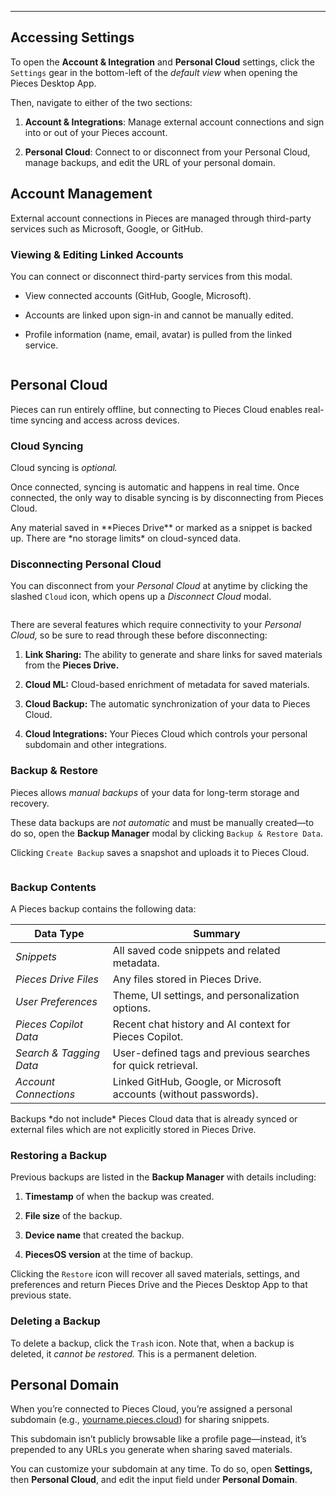 ***

## Accessing Settings

To open the **Account & Integration** and **Personal Cloud** settings, click the `Settings` gear in the bottom-left of the *default view* when opening the Pieces Desktop App.

Then, navigate to either of the two sections:

1. **Account & Integrations**: Manage external account connections and sign into or out of your Pieces account.

2. **Personal Cloud**: Connect to or disconnect from your Personal Cloud, manage backups, and edit the URL of your personal domain.

## Account Management

External account connections in Pieces are managed through third-party services such as Microsoft, Google, or GitHub.

### Viewing & Editing Linked Accounts

You can connect or disconnect third-party services from this modal.

* View connected accounts (GitHub, Google, Microsoft).

* Accounts are linked upon sign-in and cannot be manually edited.

* Profile information (name, email, avatar) is pulled from the linked service.

<Image src="https://storage.googleapis.com/hashnode_product_documentation_assets/desktop_app_assets/settings_with_mcp_update/settings_account_and_cloud/account_and_cloud.png" alt="" align="center" fullwidth="false" />

## Personal Cloud

Pieces can run entirely offline, but connecting to Pieces Cloud enables real-time syncing and access across devices.

### Cloud Syncing

Cloud syncing is *optional.*

Once connected, syncing is automatic and happens in real time. Once connected, the only way to disable syncing is by disconnecting from Pieces Cloud.

<Callout type="tip">
  Any material saved in **Pieces Drive** or marked as a snippet is backed up. There are *no storage limits* on cloud-synced data.
</Callout>

### Disconnecting Personal Cloud

You can disconnect from your *Personal Cloud* at anytime by clicking the slashed `Cloud` icon, which opens up a *Disconnect Cloud* modal.

<Image src="https://storage.googleapis.com/hashnode_product_documentation_assets/desktop_app_assets/settings_with_mcp_update/settings_account_and_cloud/personal_cloud.png" alt="" align="center" fullwidth="false" />

There are several features which require connectivity to your *Personal Cloud,* so be sure to read through these before disconnecting:

1. **Link Sharing:** The ability to generate and share links for saved materials from the **Pieces Drive.**

2. **Cloud ML:** Cloud-based enrichment of metadata for saved materials.

3. **Cloud Backup:** The automatic synchronization of your data to Pieces Cloud.

4. **Cloud Integrations:** Your Pieces Cloud which controls your personal subdomain and other integrations.

### Backup & Restore

Pieces allows *manual backups* of your data for long-term storage and recovery.

These data backups are *not automatic* and must be manually created—to do so, open the **Backup Manager** modal by clicking `Backup & Restore Data`.

Clicking `Create Backup` saves a snapshot and uploads it to Pieces Cloud.

<Image src="https://storage.googleapis.com/hashnode_product_documentation_assets/desktop_app_assets/settings_with_mcp_update/settings_account_and_cloud/backup_restore.png" alt="" align="center" fullwidth="false" />

### Backup Contents

A Pieces backup contains the following data:

| **Data Type**           | **Summary**                                                       |
| ----------------------- | ----------------------------------------------------------------- |
| *Snippets*              | All saved code snippets and related metadata.                     |
| *Pieces Drive Files*    | Any files stored in Pieces Drive.                                 |
| *User Preferences*      | Theme, UI settings, and personalization options.                  |
| *Pieces Copilot Data*   | Recent chat history and AI context for Pieces Copilot.            |
| *Search & Tagging Data* | User-defined tags and previous searches for quick retrieval.      |
| *Account Connections*   | Linked GitHub, Google, or Microsoft accounts (without passwords). |

<Callout type="alert">
  Backups *do not include* Pieces Cloud data that is already synced or external files which are not explicitly stored in Pieces Drive.
</Callout>

### Restoring a Backup

Previous backups are listed in the **Backup Manager** with details including:

1. **Timestamp** of when the backup was created.

2. **File size** of the backup.

3. **Device name** that created the backup.

4. **PiecesOS version** at the time of backup.

Clicking the `Restore` icon will recover all saved materials, settings, and preferences and return Pieces Drive and the Pieces Desktop App to that previous state.

### Deleting a Backup

To delete a backup, click the `Trash` icon. Note that, when a backup is deleted, it *cannot be restored.* This is a permanent deletion.

## Personal Domain

When you’re connected to Pieces Cloud, you’re assigned a personal subdomain (e.g., [yourname.pieces.cloud](http://yourname.pieces.cloud)) for sharing snippets.

This subdomain isn’t publicly browsable like a profile page—instead, it’s prepended to any URLs you generate when sharing saved materials.

You can customize your subdomain at any time. To do so, open **Settings,** then **Personal Cloud**, and edit the input field under **Personal Domain**.

